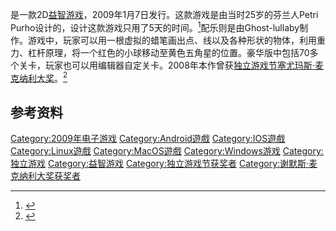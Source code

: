 {{NoteTA
| G1 = Games
}}
{{Infobox video game
| title = 蜡笔物理学
| english = Crayon Physics
| image =
| caption =
| developer = {{le|Petri Purho}}
| designer = Petri Purho
| composer = Stian Stark
| engine = [[Box2D|Box2D]]
| released = 2009年1月7日
| genre = [[益智游戏|益智游戏]]
| modes = 单人
| platforms = [[Microsoft_Windows|Windows]]、[[iOS|iOS]]、[[Mac_OS_X|Mac OS X]]、[[Linux|Linux]]、[[安卓|安卓]]
}}

{{vgname|蜡笔物理学|en=Crayon Physics}}是一款2D[[益智游戏|益智游戏]]，2009年1月7日发行。这款游戏是由当时25岁的芬兰人Petri Purho设计的，设计这款游戏只用了5天的时间。<ref name="slate">{{cite web |url=http://slate.com/id/2186848/ |title=Crayon Physics Deluxe, an ingenious video game that looks like it was designed by a third-grader |accessdate=2008-03-20 |author=Chris Baker |date=2008-03-19 |page=2 |publisher=[[Slate_(magazine)|Slate (magazine)]] |archive-url=https://web.archive.org/web/20080321034325/http://www.slate.com/id/2186848/ |archive-date=2008-03-21 |dead-url=yes }}</ref>配乐则是由Ghost-lullaby制作。游戏中，玩家可以用一根虚拟的蜡笔画出点、线以及各种形状的物体，利用重力、杠杆原理，将一个红色的小球移动至黄色五角星的位置。豪华版中包括70多个关卡，玩家也可以用编辑器自定关卡。2008年本作曾获[[独立游戏节|独立游戏节]][[塞尤玛斯·麦克纳利大奖|塞尤玛斯·麦克纳利大奖]]。<ref>{{cite web |url=http://igf.com/02finalists.html |title=2008 Independent Games Festival Winners |work=Independent Games Festival |publisher=Think Services |accessdate=2008-10-13 |archive-date=2008-11-05 |archive-url=https://web.archive.org/web/20081105182837/http://igf.com/02finalists.html |dead-url=no }}</ref>

== 参考资料 ==
{{reflist}}

{{DEFAULTSORT:Crayon Physics}}
{{谢默斯·麦克纳利大奖}}

[[Category:2009年电子游戏|Category:2009年电子游戏]]
[[Category:Android遊戲|Category:Android遊戲]]
[[Category:IOS遊戲|Category:IOS遊戲]]
[[Category:Linux遊戲|Category:Linux遊戲]]
[[Category:MacOS遊戲|Category:MacOS遊戲]]
[[Category:Windows游戏|Category:Windows游戏]]
[[Category:独立游戏|Category:独立游戏]]
[[Category:益智游戏|Category:益智游戏]]
[[Category:独立游戏节获奖者|Category:独立游戏节获奖者]]
[[Category:谢默斯·麦克纳利大奖获奖者|Category:谢默斯·麦克纳利大奖获奖者]]

{{puzzle-videogame-stub}}
